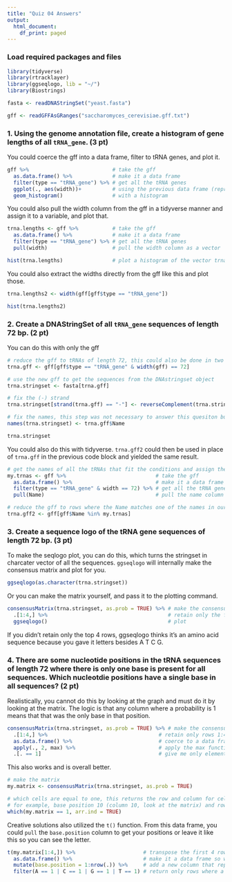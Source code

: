 ```yaml
---
title: "Quiz 04 Answers"
output:
  html_document:
    df_print: paged
---
```


### Load required packages and files

```r
library(tidyverse)
library(rtracklayer)
library(ggseqlogo, lib = "~/")
library(Biostrings)
```

```r
fasta <- readDNAStringSet("yeast.fasta")

gff <- readGFFAsGRanges("saccharomyces_cerevisiae.gff.txt")
```


### 1. Using the genome annotation file, create a histogram of gene lengths of all `tRNA_gene`. (3 pt)

You could coerce the gff into a data frame, filter to tRNA genes, and plot it.
```r
gff %>%                           # take the gff
  as.data.frame() %>%             # make it a data frame
  filter(type == "tRNA_gene") %>% # get all the tRNA genes
  ggplot(., aes(width))+          # using the previous data frame (represented by the period), plot the width column
  geom_histogram()                # with a histogram
```

You could also pull the width column from the gff in a tidyverse manner and assign it to a variable, and plot that.
```r
trna.lengths <- gff %>%           # take the gff
  as.data.frame() %>%             # make it a data frame
  filter(type == "tRNA_gene") %>% # get all the tRNA genes
  pull(width)                     # pull the width column as a vector

hist(trna.lengths)                # plot a histogram of the vector trna.lengths
```

You could also extract the widths directly from the gff like this and plot those.
```r
trna.lengths2 <- width(gff[gff$type == "tRNA_gene"])

hist(trna.lengths2)
```

### 2. Create a DNAStringSet of all `tRNA_gene` sequences of length 72 bp. (2 pt)

You can do this with only the gff
```r
# reduce the gff to tRNAs of length 72, this could also be done in two steps
trna.gff <- gff[gff$type == "tRNA_gene" & width(gff) == 72]

# use the new gff to get the sequences from the DNAstringset object
trna.stringset <- fasta[trna.gff]

# fix the (-) strand
trna.stringset[strand(trna.gff) == "-"] <- reverseComplement(trna.stringset[strand(trna.gff) == "-"])

# fix the names, this step was not necessary to answer this quesiton but would be helpful
names(trna.stringset) <- trna.gff$Name

trna.stringset
```

You could also do this with tidyverse. `trna.gff2` could then be used in place of `trna.gff` in the previous code block and yielded the same result.
```r
# get the names of all the tRNAs that fit the conditions and assign them to a variable
my.trnas <- gff %>%                             # take the gff
  as.data.frame() %>%                           # make it a data frame
  filter(type == "tRNA_gene" & width == 72) %>% # get all the tRNA genes of length 72
  pull(Name)                                    # pull the name column as a vector, ID would also suffice

# reduce the gff to rows where the Name matches one of the names in our vector
trna.gff2 <- gff[gff$Name %in% my.trnas]
```

### 3. Create a sequence logo of the tRNA gene sequences of length 72 bp. (3 pt)

To make the seqlogo plot, you can do this, which turns the stringset in charcater vector of all the sequences. `ggseqlogo` will internally make the consensus matrix and plot for you. 
```r
ggseqlogo(as.character(trna.stringset))
```

Or you can make the matrix yourself, and pass it to the plotting command.
```r
consensusMatrix(trna.stringset, as.prob = TRUE) %>% # make the consensus matrix
  .[1:4,] %>%                                       # retain only the first 4 rows of the matrix, i.e. the ones for A T C G
  ggseqlogo()                                       # plot
```
If you didn't retain only the top 4 rows, ggseqlogo thinks it's an amino acid sequence because you gave it letters besides A T C G.

### 4. There are some nucleotide positions in the tRNA sequences of length 72 where there is only one base is present for all sequences. Which nucleotdie positions have a single base in all sequences? (2 pt)

Realistically, you cannot do this by looking at the graph and must do it by looking at the matrix. The logic is that any column where a probability is 1 means that that was the only base in that position.
```r
consensusMatrix(trna.stringset, as.prob = TRUE) %>% # make the consensus matrix
  .[1:4,] %>%                                    # retain only rows 1:4
  as.data.frame() %>%                            # coerce to a data frame, this is necessary to cause column names
  apply(., 2, max) %>%                           # apply the max function to each column of the matrix, returns a vector
  .[. == 1]                                      # give me only elements where the value is 1
```

This also works and is overall better.
```r
# make the matrix
my.matrix <- consensusMatrix(trna.stringset, as.prob = TRUE)

# which cells are equal to one, this returns the row and column for cells where our condition is true
# for example, base position 10 (column 10, look at the matrix) and row G (row 3, look at the matrix) are all T
which(my.matrix == 1, arr.ind = TRUE)
```

Creative solutions also utilized the `t()` function. From this data frame, you could `pull` the `base.position` column to get your positions or leave it like this so you can see the letter.
```r
t(my.matrix[1:4,]) %>%                      # transpose the first 4 rows of the matrix
  as.data.frame() %>%                       # make it a data frame so we can use mutate
  mutate(base.position = 1:nrow(.)) %>%     # add a new column that represents the base position
  filter(A == 1 | C == 1 | G == 1 | T == 1) # return only rows where a 1 is found in any of the base columns
```


